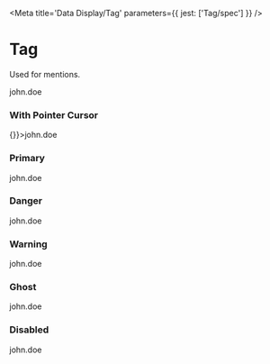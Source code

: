 

<Meta title='Data Display/Tag' parameters={{ jest: ['Tag/spec'] }} />

# Tag

Used for mentions.

<Canvas>
  <Story name='Default'>
    <Box display='inline-flex'>
      <Tag variant='primary'>john.doe</Tag>
    </Box>
  </Story>
</Canvas>

<ArgsTable of={Tag} />

### With Pointer Cursor

<Canvas>
  <Story name='Pointer'>
    <Box display='inline-flex'>
      <Tag onClick={() => {}}>john.doe</Tag>
    </Box>
  </Story>
</Canvas>

### Primary

<Canvas>
  <Story name='Primary'>
    <Box display='inline-flex'>
      <Tag variant='primary'>john.doe</Tag>
    </Box>
  </Story>
</Canvas>

### Danger

<Canvas>
  <Story name='Danger'>
    <Box display='inline-flex'>
      <Tag variant='danger'>john.doe</Tag>
    </Box>
  </Story>
</Canvas>

### Warning

<Canvas>
  <Story name='Warning'>
    <Box display='inline-flex'>
      <Tag variant='warning'>john.doe</Tag>
    </Box>
  </Story>
</Canvas>

### Ghost

<Canvas>
  <Story name='Ghost'>
    <Box display='inline-flex'>
      <Tag variant='ghost'>john.doe</Tag>
    </Box>
  </Story>
</Canvas>

### Disabled

<Canvas>
  <Story name='Disabled'>
    <Box display='inline-flex'>
      <Tag disabled>john.doe</Tag>
    </Box>
  </Story>
</Canvas>
